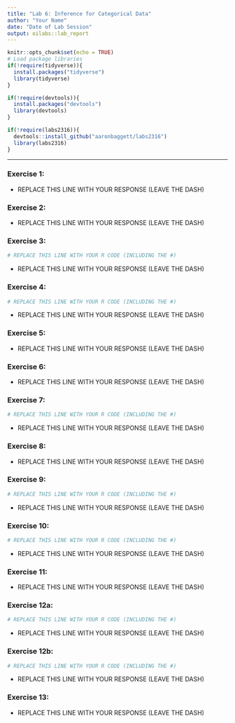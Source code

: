 ```yaml
---
title: "Lab 6: Inference for Categorical Data"
author: "Your Name"
date: "Date of Lab Session"
output: oilabs::lab_report
---
```


```r
knitr::opts_chunk$set(echo = TRUE)
# Load package libraries
if(!require(tidyverse)){
  install.packages("tidyverse")
  library(tidyverse)
}

if(!require(devtools)){
  install.packages("devtools")
  library(devtools)
}

if(!require(labs2316)){
  devtools::install_github("aaronbaggett/labs2316")
  library(labs2316)
}
```

* * *

### Exercise 1:

- REPLACE THIS LINE WITH YOUR RESPONSE (LEAVE THE DASH)


### Exercise 2:

- REPLACE THIS LINE WITH YOUR RESPONSE (LEAVE THE DASH)


### Exercise 3:

```r
# REPLACE THIS LINE WITH YOUR R CODE (INCLUDING THE #)
```

- REPLACE THIS LINE WITH YOUR RESPONSE (LEAVE THE DASH)


### Exercise 4:

```r
# REPLACE THIS LINE WITH YOUR R CODE (INCLUDING THE #)
```

- REPLACE THIS LINE WITH YOUR RESPONSE (LEAVE THE DASH)


### Exercise 5:

- REPLACE THIS LINE WITH YOUR RESPONSE (LEAVE THE DASH)


### Exercise 6:

- REPLACE THIS LINE WITH YOUR RESPONSE (LEAVE THE DASH)


### Exercise 7:

```r
# REPLACE THIS LINE WITH YOUR R CODE (INCLUDING THE #)
```

- REPLACE THIS LINE WITH YOUR RESPONSE (LEAVE THE DASH)


### Exercise 8:

- REPLACE THIS LINE WITH YOUR RESPONSE (LEAVE THE DASH)


### Exercise 9:

```r
# REPLACE THIS LINE WITH YOUR R CODE (INCLUDING THE #)
```

- REPLACE THIS LINE WITH YOUR RESPONSE (LEAVE THE DASH)


### Exercise 10:

```r
# REPLACE THIS LINE WITH YOUR R CODE (INCLUDING THE #)
```

- REPLACE THIS LINE WITH YOUR RESPONSE (LEAVE THE DASH)


### Exercise 11:

- REPLACE THIS LINE WITH YOUR RESPONSE (LEAVE THE DASH)


### Exercise 12a:

```r
# REPLACE THIS LINE WITH YOUR R CODE (INCLUDING THE #)
```

- REPLACE THIS LINE WITH YOUR RESPONSE (LEAVE THE DASH)


### Exercise 12b:

```r
# REPLACE THIS LINE WITH YOUR R CODE (INCLUDING THE #)
```

- REPLACE THIS LINE WITH YOUR RESPONSE (LEAVE THE DASH)


### Exercise 13:

- REPLACE THIS LINE WITH YOUR RESPONSE (LEAVE THE DASH)
